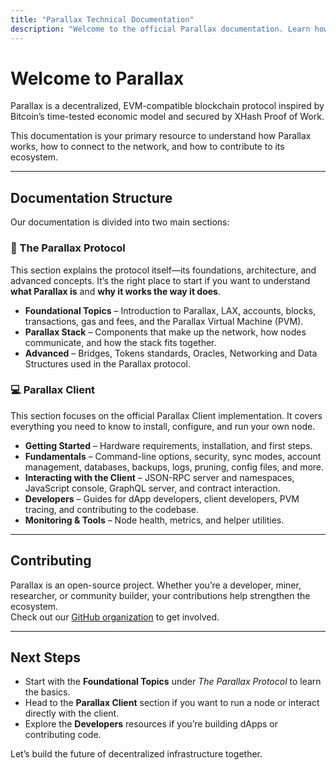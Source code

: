 ```yaml
---
title: "Parallax Technical Documentation"
description: "Welcome to the official Parallax documentation. Learn how Parallax works, how to participate in the network, and how to build on top of it."
---
```


# Welcome to Parallax

Parallax is a decentralized, EVM-compatible blockchain protocol inspired by Bitcoin’s time-tested economic model and secured by XHash Proof of Work.  

This documentation is your primary resource to understand how Parallax works, how to connect to the network, and how to contribute to its ecosystem.

---

## Documentation Structure

Our documentation is divided into two main sections:

### 📖 The Parallax Protocol

This section explains the protocol itself—its foundations, architecture, and advanced concepts. It’s the right place to start if you want to understand **what Parallax is** and **why it works the way it does**.

- **Foundational Topics** – Introduction to Parallax, LAX, accounts, blocks, transactions, gas and fees, and the Parallax Virtual Machine (PVM).  
- **Parallax Stack** – Components that make up the network, how nodes communicate, and how the stack fits together.  
- **Advanced** – Bridges, Tokens standards, Oracles, Networking and Data Structures used in the Parallax protocol.

### 💻 Parallax Client

This section focuses on the official Parallax Client implementation. It covers everything you need to know to install, configure, and run your own node.

- **Getting Started** – Hardware requirements, installation, and first steps.  
- **Fundamentals** – Command-line options, security, sync modes, account management, databases, backups, logs, pruning, config files, and more.  
- **Interacting with the Client** – JSON-RPC server and namespaces, JavaScript console, GraphQL server, and contract interaction.  
- **Developers** – Guides for dApp developers, client developers, PVM tracing, and contributing to the codebase.  
- **Monitoring & Tools** – Node health, metrics, and helper utilities.  

---

## Contributing

Parallax is an open-source project. Whether you’re a developer, miner, researcher, or community builder, your contributions help strengthen the ecosystem.  
Check out our [GitHub organization](https://github.com/microstack-tech) to get involved.

---

## Next Steps

- Start with the **Foundational Topics** under *The Parallax Protocol* to learn the basics.  
- Head to the **Parallax Client** section if you want to run a node or interact directly with the client.  
- Explore the **Developers** resources if you’re building dApps or contributing code.  

Let’s build the future of decentralized infrastructure together.
